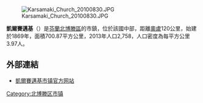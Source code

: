[[File:Karsamaki_Church_20100830.JPG|thumb]]

'''凱爾賽邁基'''（{{lang-fi|Kärsämäki}}）是[[芬蘭|芬蘭]][[北博滕區|北博滕區]]的市鎮，位於該國中部，距離[[奧盧|奧盧]]120公里，始建於1869年，面積700.87平方公里，2013年人口2,758，人口密度為每平方公里3.97人。

==外部連結==
{{commonscat|Kärsämäki}}
* [https://web.archive.org/web/20200524124956/https://karsamaki.fi/ 凱爾賽邁基市镇官方网站] {{fi}}

{{Finland-geo-stub}}
[[Category:北博滕区市镇|Category:北博滕区市镇]]